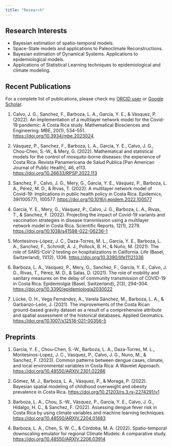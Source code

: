 ```yaml
---
title: "Research"
---
```


## Research Interests

-   Bayesian estimation of spatio-temporal models.
-   Space-State models and applications to Paleoclimate Reconstructions.
-   Bayesian estimation of Dynamical Systems. Applications to epidemiological models.
-   Applications of Statistical Learning techniques to epidemiological and climate modeling.

## Recent Publications

For a complete list of publications, please check my [ORCID user](https://orcid.org/0000-0002-7009-5207) or [Google Scholar](https://scholar.google.com/citations?user=gzstLXwAAAAJ&hl=es).

1.  Calvo, J. G., Sanchez, F., Barboza, L. A., García, Y. E., & Vásquez, P. (2022). An implementation of a multilayer network model for the Covid-19 pandemic: A Costa Rica study. Mathematical Biosciences and Engineering: MBE, 20(1), 534--551. <https://doi.org/10.3934/mbe.2023024>.

2.  Vásquez, P., Sanchez, F., Barboza, L. A., García, Y. E., Calvo, J. G., Chou-Chen, S.-W., & Mery, G. (2022). Mathematical and statistical models for the control of mosquito-borne diseases: the experience of Costa Rica. Revista Panamericana de Salud Publica \[Pan American Journal of Public Health\], 46, e113. <https://doi.org/10.26633/RPSP.2022.113>

3.  Sanchez, F., Calvo, J. G., Mery, G., García, Y. E., Vásquez, P., Barboza, L. A., Pérez, M. D., & Rivas, T. (2022). A multilayer network model of Covid-19: Implications in public health policy in Costa Rica. Epidemics, 39(100577), 100577. <https://doi.org/10.1016/j.epidem.2022.100577>

4.  García, Y. E., Mery, G., Vásquez, P., Calvo, J. G., Barboza, L. A., Rivas, T., & Sanchez, F. (2022). Projecting the impact of Covid-19 variants and vaccination strategies in disease transmission using a multilayer network model in Costa Rica. Scientific Reports, 12(1), 2279. <https://doi.org/10.1038/s41598-022-06236-1>

5.  Montesinos-López, J. C., Daza-Torres, M. L., García, Y. E., Barboza, L. A., Sanchez, F., Schmidt, A. J., Pollock, B. H., & Nuño, M. (2021). The role of SARS-CoV-2 testing on hospitalizations in California. Life (Basel, Switzerland), 11(12), 1336. <https://doi.org/10.3390/life11121336>

6.  Barboza, L. A., Vásquez, P., Mery, G., Sanchez, F., García, Y. E., Calvo, J. G., Rivas, T., Pérez, M. D., & Salas, D. (2021). The role of mobility and sanitary measures on the delay of community transmission of COVID-19 in Costa Rica. Epidemiolgia (Basel, Switzerland), 2(3), 294--304. <https://doi.org/10.3390/epidemiologia2030022>

7.  Lücke, O. H., Vega Fernández, A., Varela Sánchez, M., Barboza, L. A., & Garbanzo-León, J. (2021). The improvements of the Costa Rican ground-based gravity dataset as a result of a comprehensive attribute and spatial assessment of the historical databases. Applied Geomatics. <https://doi.org/10.1007/s12518-021-00356-5>

## Preprints

1.  Garcia, Y. E., Chou-Chen, S.-W., Barboza, L. A., Daza-Torres, M. L., Montesinos-Lopez, J. C., Vasquez, P., Calvo, J. G., Nuno, M., & Sanchez, F. (2023). Common patterns between dengue cases, climate, and local environmental variables in Costa Rica: A Wavelet Approach. <https://doi.org/10.48550/ARXIV.2301.02286>

2.  Gómez, M. J., Barboza, L. A., Vásquez, P., & Moraga, P. (2022). Bayesian spatial modeling of childhood overweight and obesity prevalence in Costa Rica. <https://doi.org/10.21203/rs.3.rs-2274291/v1>

3.  Barboza, L. A., Chou, S.-W., Vásquez, P., García, Y. E., Calvo, J. G., Hidalgo, H. C., & Sanchez, F. (2022). Assessing dengue fever risk in Costa Rica by using climate variables and machine learning techniques. <https://doi.org/10.48550/ARXIV.2204.01483>

4.  Barboza, L. A., Chen, S. W. C., & Córdoba, M. A. (2022). Spatio-temporal downscaling emulator for regional Climate Models: A comparative study. <https://doi.org/10.48550/ARXIV.2206.03914>
